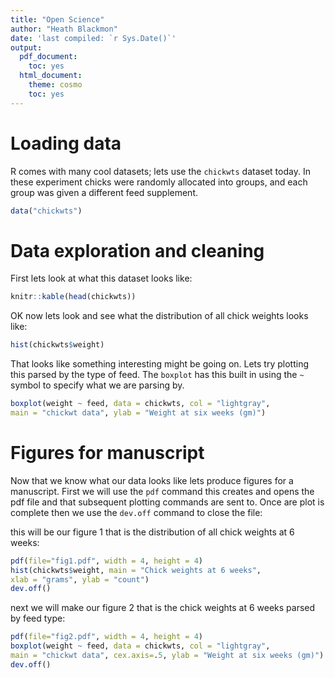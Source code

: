 ```yaml
---
title: "Open Science"
author: "Heath Blackmon"
date: 'last compiled: `r Sys.Date()`'
output:
  pdf_document:
    toc: yes
  html_document:
    theme: cosmo
    toc: yes
---
```

# Loading data
R comes with many cool datasets; lets use the `chickwts` dataset today. In these experiment chicks were randomly allocated into groups, and each group was given a different feed supplement.
```r
data("chickwts")
```

# Data exploration and cleaning
First lets look at what this dataset looks like:
```r
knitr::kable(head(chickwts))
```

OK now lets look and see what the distribution of all chick weights looks like:
```r
hist(chickwts$weight)
```

That looks like something interesting might be going on. Lets try plotting this parsed by the type of feed. The `boxplot` has this built in using the `~` symbol to specify what we are parsing by. 
```r
boxplot(weight ~ feed, data = chickwts, col = "lightgray",
main = "chickwt data", ylab = "Weight at six weeks (gm)")
```

# Figures for manuscript
Now that we know what our data looks like lets produce figures for a manuscript. First we will use the `pdf` command this creates and opens the pdf file and that subsequent plotting commands are sent to. Once are plot is complete then we use the `dev.off` command to close the file:

this will be our figure 1 that is the distribution of all chick weights at 6 weeks:
```r
pdf(file="fig1.pdf", width = 4, height = 4)
hist(chickwts$weight, main = "Chick weights at 6 weeks",
xlab = "grams", ylab = "count")
dev.off()
```

next we will make our figure 2 that is the chick weights at 6 weeks parsed by feed type:
```r
pdf(file="fig2.pdf", width = 4, height = 4)
boxplot(weight ~ feed, data = chickwts, col = "lightgray",
main = "chickwt data", cex.axis=.5, ylab = "Weight at six weeks (gm)")
dev.off()
```